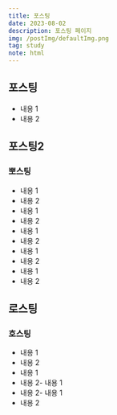 ```yaml
---
title: 포스팅
date: 2023-08-02
description: 포스팅 페이지
img: /postImg/defaultImg.png
tag: study
note: html
---
```


## 포스팅

- 내용 1
- 내용 2

## 포스팅2

### 뽀스팅

- 내용 1
- 내용 2
- 내용 1
- 내용 2
- 내용 1
- 내용 2
- 내용 1
- 내용 2
- 내용 1
- 내용 2

## 로스팅

### 호스팅

- 내용 1
- 내용 2
- 내용 1
- 내용 2- 내용 1
- 내용 2- 내용 1
- 내용 2
